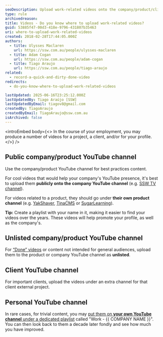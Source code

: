 ```yaml
---
seoDescription: Upload work-related videos onto the company/product/client YouTube channel for promoting their presence.
type: rule
archivedreason:
title: Videos - Do you know where to upload work-related videos?
guid: 53885f47-00d3-418e-9796-431807b35463
uri: where-to-upload-work-related-videos
created: 2018-02-28T17:44:05.000Z
authors:
  - title: Ulysses Maclaren
    url: https://ssw.com.au/people/ulysses-maclaren
  - title: Adam Cogan
    url: https://ssw.com.au/people/adam-cogan
  - title: Tiago Araujo
    url: https://ssw.com.au/people/tiago-araujo
related:
  - record-a-quick-and-dirty-done-video
redirects:
  - do-you-know-where-to-upload-work-related-videos

lastUpdated: 2025-06-16T23:25:12.000Z
lastUpdatedBy: Tiago Araújo [SSW]
lastUpdatedByEmail: tiagov8@gmail.com
createdBy: TiagoAraujo
createdByEmail: TiagoAraujo@ssw.com.au
isArchived: false
---
```


<introEmbed
  body={<>
In the course of your employment, you may produce a number of videos for a project, a client, and/or for your profile.
  </>}
/>
## Public company/product YouTube channel

Use the company/product YouTube channel for best practices content.

For cool videos that would help your company's YouTube presence, it's best to upload them **publicly onto the company YouTube channel** (e.g. [SSW TV channel](https://www.youtube.com/channel/UCBFgwtV9lIIhvoNh0xoQ7Pg)).

For videos related to a product, they should go under **their own product channel** (e.g. [YakShaver](https://www.youtube.com/@SSWYakShaver), [TinaCMS](https://www.youtube.com/c/tinacms) or [SugarLearning](https://www.youtube.com/channel/UCBFgwtV9lIIhvoNh0xoQ7Pg)).

**Tip:** Create a playlist with your name in it, making it easier to find your videos over the years. These videos will help promote your profile, as well as the company's.

## Unlisted company/product YouTube channel

For [“Done” videos](/record-a-quick-and-dirty-done-video) or content not intended for general audiences, upload them to the product or company YouTube channel as **unlisted**.

## Client YouTube channel

For important clients, upload the videos under an extra channel for that client external project.

## Personal YouTube channel

In rare cases, for trivial content, you may [put them on **your own YouTube channel** under a dedicated playlist](https://support.google.com/youtube/answer/57792?hl=en&co=GENIE.Platform%3DDesktop) called "Work - &#123;&#123; COMPANY NAME &#125;&#125;". You can then look back to them a decade later fondly and see how much you have improved.
